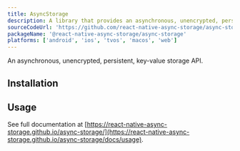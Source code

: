 ```yaml
---
title: AsyncStorage
description: A library that provides an asynchronous, unencrypted, persistent, key-value storage API.
sourceCodeUrl: 'https://github.com/react-native-async-storage/async-storage'
packageName: '@react-native-async-storage/async-storage'
platforms: ['android', 'ios', 'tvos', 'macos', 'web']
---
```



An asynchronous, unencrypted, persistent, key-value storage API.

## Installation

<APIInstallSection href="https://react-native-async-storage.github.io/async-storage/docs/install" />

## Usage

See full documentation at [https://react-native-async-storage.github.io/async-storage/](https://react-native-async-storage.github.io/async-storage/docs/usage).
